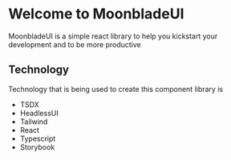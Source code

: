 
<Meta title="MDX/1. Introduction" component={Dropdown} />

# Welcome to MoonbladeUI

MoonbladeUI is a simple react library to help you kickstart your development and to be more 
productive

## Technology

<p>Technology that is being used to create this component library is</p>
<ul>
  <li>TSDX</li>
  <li>HeadlessUI</li>
  <li>Tailwind</li>
  <li>React</li>
  <li>Typescript</li>
  <li>Storybook</li>
</ul>
